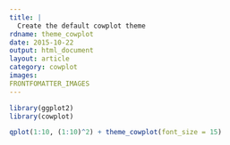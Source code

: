 ```yaml
---
title: |
  Create the default cowplot theme
rdname: theme_cowplot
date: 2015-10-22
output: html_document
layout: article
category: cowplot
images:
FRONTFOMATTER_IMAGES
---
```


```r
library(ggplot2)
library(cowplot)
```

```r
qplot(1:10, (1:10)^2) + theme_cowplot(font_size = 15)



```